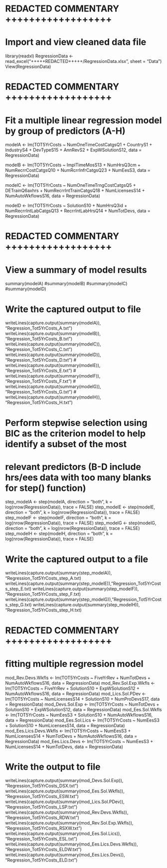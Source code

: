 # REDACTED COMMENTARY ++++++++++++++++++

# Import and view cleaned data file
library(readxl)
RegressionData <- read_excel("+++++REDACTED+++++/RegressionData.xlsx", sheet = "Data")
View(RegressionData)


# REDACTED COMMENTARY ++++++++++++++++++


# Fit a multiple linear regression model by group of predictors (A-H)
modelA <- lm(TOT5YrCosts ~ NumOneTimeCostCatgsQ1 + CountryS1 + IndustryS4 + DevTypeS15 + AnnRevS2 + 
             ExpWSolutionS12, data = RegressionData)
 
modelB <- lm(TOT5YrCosts ~ ImplTimeMosS13 + NumHrsQ3cm + NumRecrrCostCatgsQ10 + NumRcrrInfrCatgsQ23 +
             NumEesS3, data = RegressionData)
 
modelC <- lm(TOT5YrCosts ~ NumOneTimeTrngCostCatgsQ5 + DETrainQ6axhrs + NumRecrrIntTrainCatgsQ18 +
             NumLicensesS14 + NumAutoWkflowsS16, data = RegressionData)
 
modelD <- lm(TOT5YrCosts ~ SolutionS10 + NumHrsQ3id + NumRecrrIntLabCatgsQ13 + RecrrIntLabHrsQ14 +
             NumTotDevs, data = RegressionData)


# REDACTED COMMENTARY ++++++++++++++++++


# View a summary of model results
summary(modelA)
#summary(modelB)
#summary(modelC)
#summary(modelD)

# Write the captured output to file
writeLines(capture.output(summary(modelA)), "Regression_Tot5YrCosts_A.txt")
writeLines(capture.output(summary(modelB)), "Regression_Tot5YrCosts_B.txt")
writeLines(capture.output(summary(modelC)), "Regression_Tot5YrCosts_C.txt")
writeLines(capture.output(summary(modelD)), "Regression_Tot5YrCosts_D.txt")
# writeLines(capture.output(summary(modelE)), "Regression_Tot5YrCosts_E.txt")
# writeLines(capture.output(summary(modelF)), "Regression_Tot5YrCosts_F.txt")
# writeLines(capture.output(summary(modelG)), "Regression_Tot5YrCosts_G.txt")
# writeLines(capture.output(summary(modelH)), "Regression_Tot5YrCosts_H.txt")

# Perform stepwise selection using BIC as the criterion model to help identify a subset of the most
# relevant predictors (B-D include hrs/ees data with too many blanks for step() function)

step_modelA <- step(modelA, direction = "both", k = log(nrow(RegressionData)), trace = FALSE)
step_modelE <- step(modelE, direction = "both", k = log(nrow(RegressionData)), trace = FALSE)
step_modelF <- step(modelF, direction = "both", k = log(nrow(RegressionData)), trace = FALSE)
step_modelG <- step(modelG, direction = "both", k = log(nrow(RegressionData)), trace = FALSE)
step_modelH <- step(modelH, direction = "both", k = log(nrow(RegressionData)), trace = FALSE)

# Write the captured output to a file 
writeLines(capture.output(summary(step_modelA)), "Regression_Tot5YrCosts_step_A.txt) 
writeLines(capture.output(summary(step_modelE)), "Regression_Tot5YrCosts_step_E.txt) 
writeLines(capture.output(summary(step_modelF)), "Regression_Tot5YrCosts_step_F.txt) 
writeLines(capture.output(summary(step_modelG)), "Regression_Tot5YrCosts_step_G.txt) 
writeLines(capture.output(summary(step_modelH)), "Regression_Tot5YrCosts_step_H.txt) 


# REDACTED COMMENTARY ++++++++++++++++++


# fitting multiple regression model
mod_Rev.Devs.Wkfls <- lm(TOT5YrCosts ~ FiveYrRev + NumTotDevs + NumAutoWkflowsS16, data = RegressionData)
mod_Rev.Sol.Exp.Wkfls <- lm(TOT5YrCosts ~ FiveYrRev + SolutionS10 + ExpWSolutionS12 + NumAutoWkflowsS16,
                            data = RegressionData)
mod_Lics.Sol.PDev <- lm(TOT5YrCosts ~ NumLicensesS14 + SolutionS10 + NumProDevsS17, data = RegressionData)
mod_Devs.Sol.Exp <- lm(TOT5YrCosts ~ NumTotDevs + SolutionS10 + ExpWSolutionS12, data = RegressionData)
mod_Ees.Sol.Wkfls <- lm(TOT5YrCosts ~ NumEesS3 + SolutionS10 + NumAutoWkflowsS16, data = RegressionData)
mod_Ees.Sol.Lics <- lm(TOT5YrCosts ~ NumEesS3 + SolutionS10 + NumLicensesS14, data = RegressionData)
mod_Ees.Lics.Devs.Wkfls <- lm(TOT5YrCosts ~ NumEesS3 + NumLicensesS14 + NumTotDevs + NumAutoWkflowsS16,
                              data = RegressionData)
mod_Ees.Lics.Devs <- lm(TOT5YrCosts ~ NumEesS3 + NumLicensesS14 + NumTotDevs, data = RegressionData)


# Write the output to file
writeLines(capture.output(summary(mod_Devs.Sol.Exp)), "Regression_Tot5YrCosts_DSX.txt")
writeLines(capture.output(summary(mod_Ees.Sol.Wkfls)), "Regression_Tot5YrCosts_ESW.txt")
writeLines(capture.output(summary(mod_Lics.Sol.PDev)), "Regression_Tot5YrCosts_LSP.txt")
writeLines(capture.output(summary(mod_Rev.Devs.Wkfls)), "Regression_Tot5YrCosts_RDW.txt")
writeLines(capture.output(summary(mod_Rev.Sol.Exp.Wkfls)), "Regression_Tot5YrCosts_RSXW.txt")
writeLines(capture.output(summary(mod_Ees.Sol.Lics)), "Regression_Tot5YrCosts_ESL.txt")
writeLines(capture.output(summary(mod_Ees.Lics.Devs.Wkfls)), "Regression_Tot5YrCosts_ELDW.txt")
writeLines(capture.output(summary(mod_Ees.Lics.Devs)), "Regression_Tot5YrCosts_ELD.txt")
